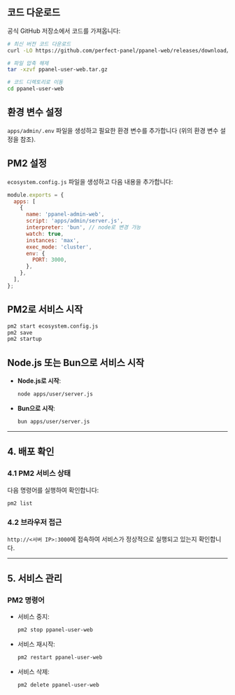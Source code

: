 ## 코드 다운로드

공식 GitHub 저장소에서 코드를 가져옵니다:

```bash
# 최신 버전 코드 다운로드
curl -LO https://github.com/perfect-panel/ppanel-web/releases/download/v1.0.0/ppanel-admin-web.tar.gz

# 파일 압축 해제
tar -xzvf ppanel-user-web.tar.gz

# 코드 디렉토리로 이동
cd ppanel-user-web
```

## 환경 변수 설정

`apps/admin/.env` 파일을 생성하고 필요한 환경 변수를 추가합니다 (위의 환경 변수 설정을 참조).

## PM2 설정

`ecosystem.config.js` 파일을 생성하고 다음 내용을 추가합니다:

```javascript
module.exports = {
  apps: [
    {
      name: 'ppanel-admin-web',
      script: 'apps/admin/server.js',
      interpreter: 'bun', // node로 변경 가능
      watch: true,
      instances: 'max',
      exec_mode: 'cluster',
      env: {
        PORT: 3000,
      },
    },
  ],
};
```

## PM2로 서비스 시작

```bash
pm2 start ecosystem.config.js
pm2 save
pm2 startup
```

## Node.js 또는 Bun으로 서비스 시작

- **Node.js로 시작**:

  ```bash
  node apps/user/server.js
  ```

- **Bun으로 시작**:

  ```bash
  bun apps/user/server.js
  ```

---

## **4. 배포 확인**

### **4.1 PM2 서비스 상태**

다음 명령어를 실행하여 확인합니다:

```bash
pm2 list
```

### **4.2 브라우저 접근**

`http://<서버 IP>:3000`에 접속하여 서비스가 정상적으로 실행되고 있는지 확인합니다.

---

## **5. 서비스 관리**

### **PM2 명령어**

- 서비스 중지:

  ```bash
  pm2 stop ppanel-user-web
  ```

- 서비스 재시작:

  ```bash
  pm2 restart ppanel-user-web
  ```

- 서비스 삭제:

  ```bash
  pm2 delete ppanel-user-web
  ```


<Giscus />
